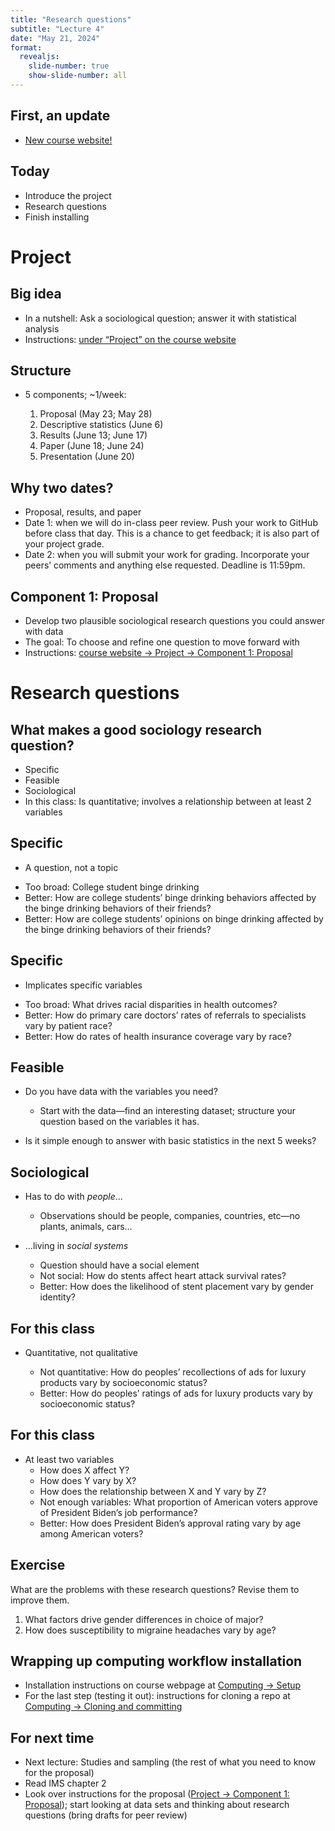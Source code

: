 ```yaml
---
title: "Research questions"
subtitle: "Lecture 4"
date: "May 21, 2024"
format: 
  revealjs:
    slide-number: true
    show-slide-number: all
---
```


## First, an update

-   [New course website!](https://soc333-sum24.github.io/)

## Today

::: incremental
-   Introduce the project
-   Research questions
-   Finish installing
:::

# Project

## Big idea

-   In a nutshell: Ask a sociological question; answer it with statistical analysis
-   Instructions: [under "Project" on the course website](https://soc333-sum24.github.io/project-description.html)

## Structure

::: incremental
-   5 components; \~1/week:

    1.  Proposal (May 23; May 28)
    2.  Descriptive statistics (June 6)
    3.  Results (June 13; June 17)
    4.  Paper (June 18; June 24)
    5.  Presentation (June 20)
:::

## Why two dates?

-   Proposal, results, and paper
-   Date 1: when we will do in-class peer review. Push your work to GitHub before class that day. This is a chance to get feedback; it is also part of your project grade.
-   Date 2: when you will submit your work for grading. Incorporate your peers' comments and anything else requested. Deadline is 11:59pm.

## Component 1: Proposal

-   Develop two plausible sociological research questions you could answer with data
-   The goal: To choose and refine one question to move forward with
-   Instructions: [course website -\> Project -\> Component 1: Proposal](https://soc333-sum24.github.io/project-proposal.html)

# Research questions

## What makes a good sociology research question?

::: incremental
-   Specific
-   Feasible
-   Sociological
-   In this class: Is quantitative; involves a relationship between at least 2 variables
:::

## Specific

-   A question, not a topic

::: incremental
-   Too broad: College student binge drinking
-   Better: How are college students' binge drinking behaviors affected by the binge drinking behaviors of their friends?
-   Better: How are college students' opinions on binge drinking affected by the binge drinking behaviors of their friends?
:::

## Specific

-   Implicates specific variables

::: incremental
-   Too broad: What drives racial disparities in health outcomes?
-   Better: How do primary care doctors' rates of referrals to specialists vary by patient race?
-   Better: How do rates of health insurance coverage vary by race?
:::

## Feasible

-   Do you have data with the variables you need?

    -   Start with the data---find an interesting dataset; structure your question based on the variables it has.

-   Is it simple enough to answer with basic statistics in the next 5 weeks?

## Sociological

::: incremental
-   Has to do with *people*...

    -   Observations should be people, companies, countries, etc---no plants, animals, cars...

-   ...living in *social systems*

    -   Question should have a social element
    -   Not social: How do stents affect heart attack survival rates?
    -   Better: How does the likelihood of stent placement vary by gender identity?
:::

## For this class

::: incremental
-   Quantitative, not qualitative

    -   Not quantitative: How do peoples' recollections of ads for luxury products vary by socioeconomic status?
    -   Better: How do peoples' ratings of ads for luxury products vary by socioeconomic status?
:::

## For this class

::: incremental
-   At least two variables
    -   How does X affect Y?
    -   How does Y vary by X?
    -   How does the relationship between X and Y vary by Z?
    -   Not enough variables: What proportion of American voters approve of President Biden's job performance?
    -   Better: How does President Biden's approval rating vary by age among American voters?
:::

## Exercise

What are the problems with these research questions? Revise them to improve them.

1.  What factors drive gender differences in choice of major?
2.  How does susceptibility to migraine headaches vary by age?

## Wrapping up computing workflow installation

-   Installation instructions on course webpage at [Computing -\> Setup](https://soc333-sum24.github.io/computing-setup.html)
-   For the last step (testing it out): instructions for cloning a repo at [Computing -\> Cloning and committing](https://soc333-sum24.github.io/computing-clonerepo.html)

## For next time

-   Next lecture: Studies and sampling (the rest of what you need to know for the proposal)
-   Read IMS chapter 2
-   Look over instructions for the proposal ([Project -\> Component 1: Proposal](https://soc333-sum24.github.io/project-proposal.html)); start looking at data sets and thinking about research questions (bring drafts for peer review)
